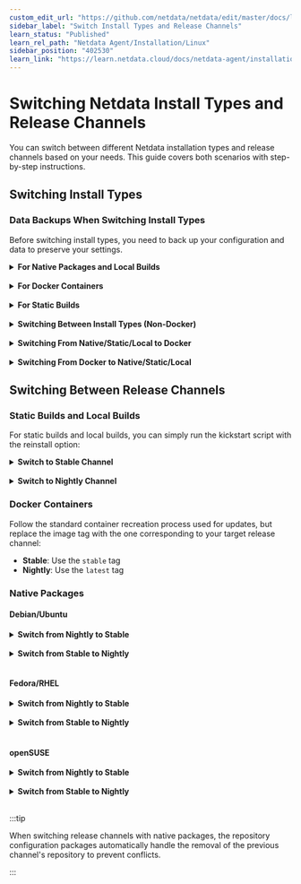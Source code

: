 ```yaml
---
custom_edit_url: "https://github.com/netdata/netdata/edit/master/docs/learn/switching-install-types.md"
sidebar_label: "Switch Install Types and Release Channels"
learn_status: "Published"
learn_rel_path: "Netdata Agent/Installation/Linux"
sidebar_position: "402530"
learn_link: "https://learn.netdata.cloud/docs/netdata-agent/installation/linux/switch-install-types-and-release-channels"
---
```


# Switching Netdata Install Types and Release Channels

You can switch between different Netdata installation types and release channels based on your needs. This guide covers both scenarios with step-by-step instructions.

## Switching Install Types

### Data Backups When Switching Install Types

Before switching install types, you need to back up your configuration and data to preserve your settings.

<details>
<summary><strong>For Native Packages and Local Builds</strong></summary><br/>

When backing up configuration and data for install types other than static builds or Docker containers, you should back up these directories:

- `/etc/netdata` (excluding `/etc/netdata/.environment` and `/etc/netdata/.install-type`)
- `/var/cache/netdata`
- `/var/lib/netdata`

:::warning

You must exclude the `.environment` and `.install-type` files from your backup. Copying these files from one install type to another will break updates.

:::

</details>

<br/>

<details>
<summary><strong>For Docker Containers</strong></summary><br/>

When backing up configuration and data for Docker containers, you should back up these paths from inside the container:

- `/etc/netdata` (excluding `/etc/netdata/.environment` and `/etc/netdata/.install-type`)
- `/var/cache/netdata`
- `/var/lib/netdata`

:::warning

You must exclude the `.environment` and `.install-type` files from your backup. Copying these files from one install type to another will break updates.

:::

</details>

<br/>

<details>
<summary><strong>For Static Builds</strong></summary><br/>

When backing up configuration and data for static builds, you should back up these directories:

- `/opt/netdata/etc/netdata` (excluding `/opt/netdata/etc/netdata/.environment` and `/opt/netdata/etc/netdata/.install-type`)
- `/opt/netdata/var/cache/netdata`
- `/opt/netdata/var/lib/netdata`

:::warning

You must exclude the `.environment` and `.install-type` files from your backup. Copying these files from one install type to another will break updates.

:::

</details>

<br/>

<details>
<summary><strong>Switching Between Install Types (Non-Docker)</strong></summary><br/>

For all install types other than Docker images, you can use this officially supported method:

1. **Back up your configuration and data** that you want to preserve using the appropriate method above.

2. **Run the kickstart script with clean reinstall:**

   ```bash
   wget -O /tmp/netdata-kickstart.sh https://get.netdata.cloud/kickstart.sh
   sh /tmp/netdata-kickstart.sh --reinstall-clean [OPTIONS_FOR_DESIRED_INSTALL_TYPE]
   ```

3. **Restore your backups** to the appropriate paths in the new installation.

</details>

<br/>

<details>
<summary><strong>Switching From Native/Static/Local to Docker</strong></summary><br/>

To switch from a native, static, or local install to a Docker image:

1. **Back up your configuration and data** that you want to preserve.

2. **Uninstall the existing installation:**

   ```bash
   wget -O /tmp/netdata-kickstart.sh https://get.netdata.cloud/kickstart.sh
   sh /tmp/netdata-kickstart.sh --uninstall
   ```

3. **Start the Docker container** for the Netdata agent.

4. **Restore your backup contents** to the respective paths inside the Docker container (the paths within the container are the same as those used for a native package install on the host).

5. **Restart the Docker container** to apply the restored configuration.

</details>

<br/>

<details>
<summary><strong>Switching From Docker to Native/Static/Local</strong></summary><br/>

To switch from a Docker container to a different install type:

1. **Back up your configuration and data** that you want to preserve from inside the container.

2. **Remove the container.**

3. **Install Netdata using the kickstart script:**

   ```bash
   wget -O /tmp/netdata-kickstart.sh https://get.netdata.cloud/kickstart.sh
   sh /tmp/netdata-kickstart.sh [OPTIONS_FOR_DESIRED_INSTALL_TYPE]
   ```

4. **Restore your backups** to the appropriate paths in the new installation.

</details>

## Switching Between Release Channels

### Static Builds and Local Builds

For static builds and local builds, you can simply run the kickstart script with the reinstall option:

<details>
<summary><strong>Switch to Stable Channel</strong></summary><br/>

```bash
wget -O /tmp/netdata-kickstart.sh https://get.netdata.cloud/kickstart.sh
sh /tmp/netdata-kickstart.sh --reinstall --stable-channel
```

</details>

<br/>

<details>
<summary><strong>Switch to Nightly Channel</strong></summary><br/>

```bash
wget -O /tmp/netdata-kickstart.sh https://get.netdata.cloud/kickstart.sh
sh /tmp/netdata-kickstart.sh --reinstall --nightly-channel
```

</details>

### Docker Containers

Follow the standard container recreation process used for updates, but replace the image tag with the one corresponding to your target release channel:

- **Stable**: Use the `stable` tag
- **Nightly**: Use the `latest` tag

### Native Packages

#### Debian/Ubuntu

<details>
<summary><strong>Switch from Nightly to Stable</strong></summary><br/>

```bash
# Install stable repository (automatically removes nightly repo)
sudo apt install netdata-repo
sudo apt update
sudo apt remove netdata
sudo apt install netdata
```

</details>

<br/>

<details>
<summary><strong>Switch from Stable to Nightly</strong></summary><br/>

```bash
# Install nightly repository (automatically removes stable repo)
sudo apt install netdata-repo-edge
sudo apt update
sudo apt remove netdata
sudo apt install netdata
```

</details>

<br/>

#### Fedora/RHEL

<details>
<summary><strong>Switch from Nightly to Stable</strong></summary><br/>

```bash
# Install stable repository (automatically removes nightly repo)
sudo dnf install --allowerasing netdata-repo
sudo dnf remove netdata
sudo dnf install --refresh netdata
```

</details>

<br/>

<details>
<summary><strong>Switch from Stable to Nightly</strong></summary><br/>

```bash
# Install nightly repository (automatically removes stable repo)
sudo dnf install --allowerasing netdata-repo-edge
sudo dnf remove netdata
sudo dnf install --refresh netdata
```

</details>

<br/>

#### openSUSE

<details>
<summary><strong>Switch from Nightly to Stable</strong></summary><br/>

```bash
# Install stable repository (automatically removes nightly repo)
sudo zypper install --allowerasing netdata-repo
sudo zypper refresh
sudo zypper remove netdata
sudo zypper install netdata
```

</details>

<br/>

<details>
<summary><strong>Switch from Stable to Nightly</strong></summary><br/>

```bash
# Install nightly repository (automatically removes stable repo)
sudo zypper install --allowerasing netdata-repo-edge
sudo zypper refresh
sudo zypper remove netdata
sudo zypper install netdata
```

</details>

<br/>

:::tip

When switching release channels with native packages, the repository configuration packages automatically handle the removal of the previous channel's repository to prevent conflicts.

:::
